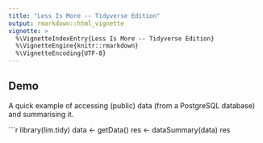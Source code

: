 ```yaml
---
title: "Less Is More -- Tidyverse Edition"
output: rmarkdown::html_vignette
vignette: >
  %\VignetteIndexEntry{Less Is More -- Tidyverse Edition}
  %\VignetteEngine{knitr::rmarkdown}
  %\VignetteEncoding{UTF-8}
---
```


## Demo

A quick example of accessing (public) data (from a PostgreSQL database) and summarising it.


```r
library(lim.tidy)
data <- getData()
res <- dataSummary(data)
res

